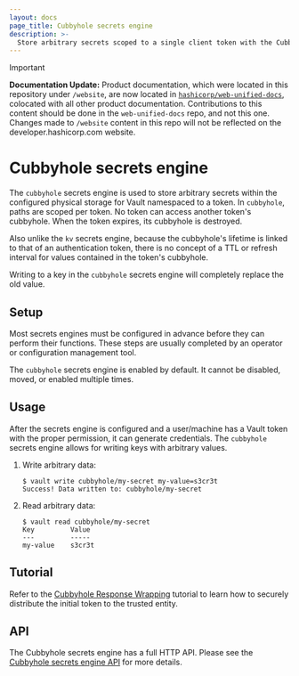 ```yaml
---
layout: docs
page_title: Cubbyhole secrets engine
description: >-
  Store arbitrary secrets scoped to a single client token with the Cubbyhole secrets engine plugin.
---
```


> [!IMPORTANT]  
> **Documentation Update:** Product documentation, which were located in this repository under `/website`, are now located in [`hashicorp/web-unified-docs`](https://github.com/hashicorp/web-unified-docs), colocated with all other product documentation. Contributions to this content should be done in the `web-unified-docs` repo, and not this one. Changes made to `/website` content in this repo will not be reflected on the developer.hashicorp.com website.

# Cubbyhole secrets engine

The `cubbyhole` secrets engine is used to store arbitrary secrets within the
configured physical storage for Vault namespaced to a token. In `cubbyhole`,
paths are scoped per token. No token can access another token's cubbyhole. When
the token expires, its cubbyhole is destroyed.

Also unlike the `kv` secrets engine, because the cubbyhole's lifetime is
linked to that of an authentication token, there is no concept of a TTL or
refresh interval for values contained in the token's cubbyhole.

Writing to a key in the `cubbyhole` secrets engine will completely replace the
old value.

## Setup

Most secrets engines must be configured in advance before they can perform their
functions. These steps are usually completed by an operator or configuration
management tool.

The `cubbyhole` secrets engine is enabled by default. It cannot be disabled,
moved, or enabled multiple times.

## Usage

After the secrets engine is configured and a user/machine has a Vault token with
the proper permission, it can generate credentials. The `cubbyhole` secrets
engine allows for writing keys with arbitrary values.

1. Write arbitrary data:

   ```text
   $ vault write cubbyhole/my-secret my-value=s3cr3t
   Success! Data written to: cubbyhole/my-secret
   ```

1. Read arbitrary data:

   ```text
   $ vault read cubbyhole/my-secret
   Key         Value
   ---         -----
   my-value    s3cr3t
   ```

## Tutorial

Refer to the [Cubbyhole Response Wrapping](/vault/tutorials/secrets-management/cubbyhole-response-wrapping)
tutorial to learn how to securely distribute the initial token to the trusted entity.

## API

The Cubbyhole secrets engine has a full HTTP API. Please see the
[Cubbyhole secrets engine API](/vault/api-docs/secret/cubbyhole) for more
details.
